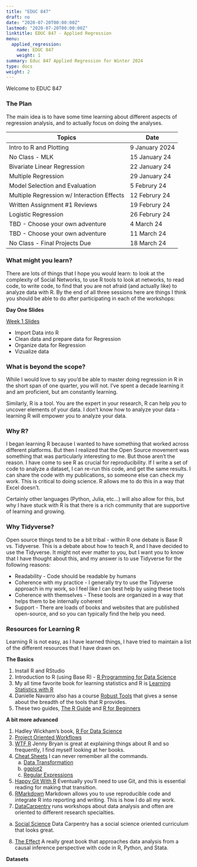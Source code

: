 ```yaml
---
title: "EDUC 847"
draft: no
date: "2020-07-20T00:00:00Z"
lastmod: "2020-07-20T00:00:00Z"
linktitle: EDUC 847 - Applied Regression
menu:
  applied_regression:
    name: EDUC 847
    weight: 1
summary: Educ 847 Applied Regression for Winter 2024
type: docs
weight: 2
---
```




Welcome to EDUC 847

### The Plan
The main idea is to have some time learning about different aspects of regression analysis, and to actually focus on doing the analyses. 

|Topics| Date|
|------|------|
|Intro to R and Plotting| 9 January 2024|
|No Class - MLK |15 January 24|
|Bivariate Linear Regression |22 January 24|
|Multiple Regression |29 January 24|
|Model Selection and Evaluation |5 Februry 24|
|Multiple Regression w/ Interaction Effects |12 Februry 24|
|Written Assignment \#1 Reviews |19 Februry 24|
|Logistic Regression |26 Februry 24|
|TBD - Choose your own adventure |4 March 24|
|TBD - Choose your own adventure |11 March 24|
|No Class - Final Projects Due  |18 March 24|

### What might you learn?
There are lots of things that I hope you would learn: to look at the complexity of Social Networks, to use R tools to look at networks, to read code, to write code, to find that you are not afraid (and actually like) to analyze data with R. By the end of all three sessions here are things I think you should be able to do after participating in each of the workshops:

**Day One Slides**

[Week 1 Slides](<https://ericbrewe.com/slides/educ_847/educ_847_week_1#1>)

* Import Data into R
* Clean data and prepare data for Regression
* Organize data for Regression
* Vizualize data








### What is beyond the scope?
While I would love to say you'd be able to master doing regression in R in the short span of one quarter, you will not. I've spent a decade learning it and am proficient, but am constantly learning. 

Similarly, R is a tool. You are the expert in your research, R can help *you* to uncover elements of your data. I don't know how to analyze your data - learning R will empower you to analyze your data. 


### Why R?
I began learning R because I wanted to have something that worked across different platforms. But then I realized that the Open Source movement was something that was particularly interesting to me.  But those aren't the reason. I have come to see R as crucial for reproducibility. If I write a set of code to analyze a dataset, I can re-run this code, and get the same results. I can share the code with my publications, so someone else can check my work. This is critical to doing science. R allows me to do this in a way that Excel doesn't. 

Certainly other languages (Python, Julia, etc...) will also allow for this, but why I have stuck with R is that there is a rich community that are supportive of learning and growing. 

### Why Tidyverse?
Open source things tend to be a bit tribal - within R one debate is Base R vs. Tidyverse. This is a debate about how to teach R, and I have decided to use the Tidyverse. It might not ever matter to you, but I want you to know that I have thought about this, and my answer is to use Tidyverse for the following reasons:

- Readability - Code should be readable by humans
- Coherence with my practice - I generally try to use the Tidyverse approach in my work, so I feel like I can best help by using these tools
- Coherence with themselves - These tools are organized in a way that helps them to be internally coherent
- Support - There are loads of books and websites that are published open-source, and so you can typically find the help you need. 


### Resources for Learning R
Learning R is not easy, as I have learned things, I have tried to maintain a list of the different resources that I have drawn on. 

**The Basics**

1. Install R and RStudio
2. Introduction to R (using Base R) - [R Programming for Data Science](<https://bookdown.org/rdpeng/rprogdatascience/>)
3. My all time favorite book for learning statistics and R is [Learning Statistics with R](<https://learningstatisticswithr.com/book//>)
4. Danielle Navarro also has a course [Robust Tools](<http://robust-tools.djnavarro.net/>) that gives a sense about the breadth of the tools that R provides.
5. These two guides, [The R Guide](<https://drive.google.com/file/d/1G9rqsXdesobxbWivbrD1MN0K97jMNEST/view>) and [R for Beginners](<https://drive.google.com/file/d/1jUivTK7z3Ig_51upZ4mD5l2v-PCXOoGp/view>)

**A bit more advanced**

1. Hadley Wickham's book, [R For Data Science](<https://r4ds.had.co.nz/>)
2. [Project Oriented Workflows](<https://www.tidyverse.org/blog/2017/12/workflow-vs-script/>)
3. [WTF R](<https://rstats.wtf/index.html>) Jenny Bryan is great at explaining things about R and so frequently, I find myself looking at her books.
4. [Cheat Sheets](<https://rstudio.com/resources/cheatsheets/>) I can never remember all the commands. 
    a. [Data Transformation](<file:///Users/ericbrewelaptop/Downloads/data-transformation.pdf>)
    b. [ggplot2](<https://github.com/rstudio/cheatsheets/raw/master/data-visualization-2.1.pdf>)
    c. [Regular Expressions](<https://github.com/rstudio/cheatsheets/raw/master/data-visualization-2.1.pdf>)
5. [Happy Git With R](<https://happygitwithr.com/>) Eventually you'll need to use Git, and this is essential reading for making that transition.
6. [RMarkdown](<https://bookdown.org/yihui/rmarkdown/software-info.html>) Markdown allows you to use reproducible code and integrate R into reporting and writing. This is how I do all my work. 
7. [DataCarpentry](<https://datacarpentry.org/>) runs workshops about data analysis and often are oriented to different research specialties. 
  a. [Social Science](<https://datacarpentry.org/lessons/#social-science-curriculum>) Data Carpentry has a social science oriented curriculum that looks great. 
8. [The Effect](<https://theeffectbook.net/>) A really great book that approaches data analysis from a causal inference perspective with code in R, Python, and Stata.


**Datasets**



